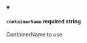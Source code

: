 
<details className="config-field" data-expandable="false" open>
<summary>

#### `containerName` <span class="config-field-required" data-required="false">required</span> <span class="config-field-type">string</span> <span class="config-field-default"></span>

ContainerName to use

</summary>



</details>
